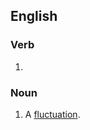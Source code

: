 ==English==

===Verb===
{{head|en|present participle}}

# {{present participle of|fluctuate|lang=en|nocat=1}}

===Noun===
{{en-noun}}

# A [[fluctuation]].